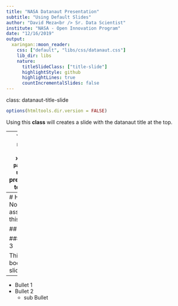 ```yaml
---
title: "NASA Datanaut Presentation"
subtitle: "Using Default Slides"
author: "David Meza<br /> Sr. Data Scientist"
institute: "NASA - Open Innovation Program"
date: "12/16/2019"
output:
  xaringan::moon_reader:
    css: ["default", "libs/css/datanaut.css"]
    lib_dir: libs
    nature:
      titleSlideClass: ["title-slide"]
      highlightStyle: github
      highlightLines: true
      countIncrementalSlides: false
---
```

class: datanaut-title-slide

```r
options(htmltools.dir.version = FALSE)
```

Using this **class** will creates a slide with the datanaut title at the top.

---
You will need to install `xaringan package` to use this presentation template.

Introduction to the package can be found [here](https://slides.yihui.org/xaringan/#1)

You can also look at the xaringan section of the [R Markdown The Definitive Guide](https://bookdown.org/yihui/rmarkdown/xaringan.html)

This section of the book dicusses [Document Templates](https://bookdown.org/yihui/rmarkdown/document-templates.html)
---
# Header 1 - No Class assigned to this slide

## Header 2

### Header 3

This is the body of the slide. 

---

- Bullet 1
- Bullet 2
  - sub Bullet
